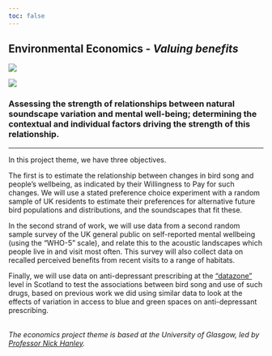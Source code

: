 ```yaml
---
toc: false
---
```

::: {.grid}

::: {.g-col-8}

# Environmental Economics - *Valuing benefits*

::: 

::: {.g-col-4}

::: dark-mode
![](images/UoG_keyline.png)
:::
::: light-mode
![](images/UoG_colour.png)
:::

:::

:::

### Assessing the strength of relationships between natural soundscape variation and mental well-being; determining the contextual and individual factors driving the strength of this relationship.

<hr />

In this project theme, we have three objectives. 

The first is to estimate the relationship between changes in bird song and people’s wellbeing, as indicated by their Willingness to Pay for such changes. We will use a stated preference choice experiment with a random sample of UK residents to estimate their preferences for alternative future bird populations and distributions, and the soundscapes that fit these. 

In the second strand of work, we will use data from a second random sample survey of the UK general public on self-reported mental wellbeing (using the “WHO-5” scale), and relate this to the acoustic landscapes which people live in and visit most often. This survey will also collect data on recalled perceived benefits from recent visits to a range of habitats.  

Finally, we will use data on anti-depressant prescribing at the [“datazone”](https://www.data.gov.uk/dataset/ab9f1f20-3b7f-4efa-9bd2-239acf63b540/data-zone-boundaries-2011) level in Scotland to test the associations between bird song and use of such drugs, based on previous work we did using similar data to look at the effects of variation in access to blue and green spaces on anti-depressant prescribing.

<br /> 
*The economics project theme is based at the University of Glasgow, led by [Professor Nick Hanley](researchstaff.qmd#sec-econ).*
